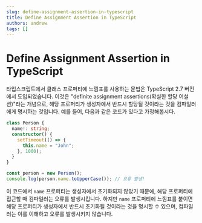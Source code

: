 ```yaml
---
slug: define-assignment-assertion-in-typescript
title: Define Assignment Assertion in TypeScript
authors: andrew
tags: []
---
```


# Define Assignment Assertion in TypeScript

타입스크립트에서 클래스 프로퍼티에 느낌표를 사용하는 문법은 TypeScript 2.7 버전에서 도입되었습니다. 이것은 "definite assignment assertions(확실한 할당 어설션)"라는 개념으로, 해당 프로퍼티가 생성자에서 반드시 할당될 것이라는 것을 컴파일러에게 명시하는 것입니다.
예를 들어, 다음과 같은 코드가 있다고 가정해봅시다.

```typescript
class Person {
  name!: string;
  constructor() {
    setTimeout(() => {
      this.name = "John";
    }, 1000);
  }
}

const person = new Person();
console.log(person.name.toUpperCase()); // 오류 발생!
```

이 코드에서 `name` 프로퍼티는 생성자에서 초기화되지 않았기 때문에, 해당 프로퍼티에 접근할 때 컴파일러는 오류를 발생시킵니다. 하지만 `name` 프로퍼티에 느낌표를 붙이면 해당 프로퍼티가 생성자에서 반드시 초기화될 것이라는 것을 명시할 수 있으며, 컴파일러는 이를 이해하고 오류를 발생시키지 않습니다.

